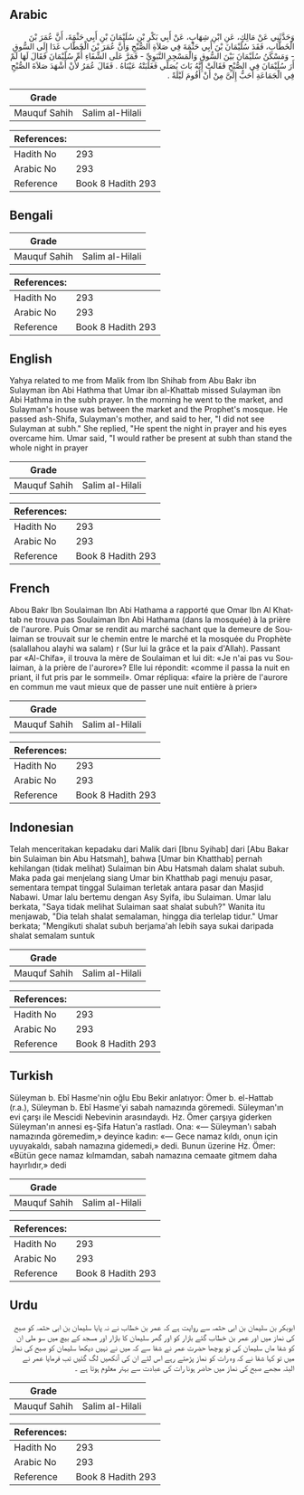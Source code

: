 ## Arabic


<div dir="rtl" lang="ar" style={{fontSize:'larger',backgroundColor:'#f8f9fa',padding:20}}>
وَحَدَّثَنِي عَنْ مَالِكٍ، عَنِ ابْنِ شِهَابٍ، عَنْ أَبِي بَكْرِ بْنِ سُلَيْمَانَ بْنِ أَبِي حَثْمَةَ، أَنَّ عُمَرَ بْنَ الْخَطَّابِ، فَقَدَ سُلَيْمَانَ بْنَ أَبِي حَثْمَةَ فِي صَلاَةِ الصُّبْحِ وَأَنَّ عُمَرَ بْنَ الْخَطَّابِ غَدَا إِلَى السُّوقِ - وَمَسْكَنُ سُلَيْمَانَ بَيْنَ السُّوقِ وَالْمَسْجِدِ النَّبَوِيِّ - فَمَرَّ عَلَى الشِّفَاءِ أُمِّ سُلَيْمَانَ فَقَالَ لَهَا لَمْ أَرَ سُلَيْمَانَ فِي الصُّبْحِ فَقَالَتْ إِنَّهُ بَاتَ يُصَلِّي فَغَلَبَتْهُ عَيْنَاهُ ‏.‏ فَقَالَ عُمَرُ لأَنْ أَشْهَدَ صَلاَةَ الصُّبْحِ فِي الْجَمَاعَةِ أَحَبُّ إِلَىَّ مِنْ أَنْ أَقُومَ لَيْلَةً ‏.‏
</div>
<div style={{backgroundColor:'#f8f9fa',padding:20, marginBottom: 10}}><table> <thead> <tr> <th>Grade</th> <th></th> </tr> </thead> <tbody> <tr><td>Mauquf Sahih</td><td>Salim al-Hilali</td></tr></tbody></table><table> <thead> <tr> <th>References:</th> <th></th> </tr> </thead> <tbody><tr><td>Hadith No</td><td>293</td></tr><tr><td>Arabic No</td><td>293</td></tr><tr><td>Reference</td><td>Book 8 Hadith 293</td></tr></tbody></table></div>

## Bengali


<div dir="ltr" lang="bn" style={{fontSize:'larger',backgroundColor:'#f8f9fa',padding:20}}>

</div>
<div style={{backgroundColor:'#f8f9fa',padding:20, marginBottom: 10}}><table> <thead> <tr> <th>Grade</th> <th></th> </tr> </thead> <tbody> <tr><td>Mauquf Sahih</td><td>Salim al-Hilali</td></tr></tbody></table><table> <thead> <tr> <th>References:</th> <th></th> </tr> </thead> <tbody><tr><td>Hadith No</td><td>293</td></tr><tr><td>Arabic No</td><td>293</td></tr><tr><td>Reference</td><td>Book 8 Hadith 293</td></tr></tbody></table></div>

## English


<div dir="ltr" lang="en" style={{fontSize:'larger',backgroundColor:'#f8f9fa',padding:20}}>
Yahya related to me from Malik from Ibn Shihab from Abu Bakr ibn Sulayman ibn Abi Hathma that Umar ibn al-Khattab missed Sulayman ibn Abi Hathma in the subh prayer. In the morning he went to the market, and Sulayman's house was between the market and the Prophet's mosque. He passed ash-Shifa, Sulayman's mother, and said to her, "I did not see Sulayman at subh." She replied, "He spent the night in prayer and his eyes overcame him. Umar said, "I would rather be present at subh than stand the whole night in prayer
</div>
<div style={{backgroundColor:'#f8f9fa',padding:20, marginBottom: 10}}><table> <thead> <tr> <th>Grade</th> <th></th> </tr> </thead> <tbody> <tr><td>Mauquf Sahih</td><td>Salim al-Hilali</td></tr></tbody></table><table> <thead> <tr> <th>References:</th> <th></th> </tr> </thead> <tbody><tr><td>Hadith No</td><td>293</td></tr><tr><td>Arabic No</td><td>293</td></tr><tr><td>Reference</td><td>Book 8 Hadith 293</td></tr></tbody></table></div>

## French


<div dir="ltr" lang="fr" style={{fontSize:'larger',backgroundColor:'#f8f9fa',padding:20}}>
Abou Bakr Ibn Soulaiman Ibn Abi Hathama a rapporté que Omar Ibn Al Khattab ne trouva pas Soulaiman Ibn Abi Hathama (dans la mosquée) à la prière de l'aurore. Puis Omar se rendit au marché sachant que la demeure de Soulaiman se trouvait sur le chemin entre le marché et la mosquée du Prophète (salallahou alayhi wa salam) r (Sur lui la grâce et la paix d'Allah). Passant par «Al-Chifa», il trouva la mère de Soulaiman et lui dit: «Je n'ai pas vu Soulaiman, à la prière de l'aurore»? Elle lui répondit: «comme il passa la nuit en priant, il fut pris par le sommeil». Omar répliqua: «faire la prière de l'aurore en commun me vaut mieux que de passer une nuit entière à prier»
</div>
<div style={{backgroundColor:'#f8f9fa',padding:20, marginBottom: 10}}><table> <thead> <tr> <th>Grade</th> <th></th> </tr> </thead> <tbody> <tr><td>Mauquf Sahih</td><td>Salim al-Hilali</td></tr></tbody></table><table> <thead> <tr> <th>References:</th> <th></th> </tr> </thead> <tbody><tr><td>Hadith No</td><td>293</td></tr><tr><td>Arabic No</td><td>293</td></tr><tr><td>Reference</td><td>Book 8 Hadith 293</td></tr></tbody></table></div>

## Indonesian


<div dir="ltr" lang="id" style={{fontSize:'larger',backgroundColor:'#f8f9fa',padding:20}}>
Telah menceritakan kepadaku dari Malik dari [Ibnu Syihab] dari [Abu Bakar bin Sulaiman bin Abu Hatsmah], bahwa [Umar bin Khatthab] pernah kehilangan (tidak melihat) Sulaiman bin Abu Hatsmah dalam shalat subuh. Maka pada gai menjelang siang Umar bin Khatthab pagi menuju pasar, sementara tempat tinggal Sulaiman terletak antara pasar dan Masjid Nabawi. Umar lalu bertemu dengan Asy Syifa, ibu Sulaiman. Umar lalu berkata, "Saya tidak melihat Sulaiman saat shalat subuh?" Wanita itu menjawab, "Dia telah shalat semalaman, hingga dia terlelap tidur." Umar berkata; "Mengikuti shalat subuh berjama'ah lebih saya sukai daripada shalat semalam suntuk
</div>
<div style={{backgroundColor:'#f8f9fa',padding:20, marginBottom: 10}}><table> <thead> <tr> <th>Grade</th> <th></th> </tr> </thead> <tbody> <tr><td>Mauquf Sahih</td><td>Salim al-Hilali</td></tr></tbody></table><table> <thead> <tr> <th>References:</th> <th></th> </tr> </thead> <tbody><tr><td>Hadith No</td><td>293</td></tr><tr><td>Arabic No</td><td>293</td></tr><tr><td>Reference</td><td>Book 8 Hadith 293</td></tr></tbody></table></div>

## Turkish


<div dir="ltr" lang="tr" style={{fontSize:'larger',backgroundColor:'#f8f9fa',padding:20}}>
Süleyman b. Ebî Hasme'nin oğlu Ebu Bekir anlatıyor: Ömer b. el-Hattab (r.a.), Süleyman b. Ebî Hasme'yi sabah namazında göremedi. Süleyman'ın evi çarşı ile Mescidi Nebevinin arasındaydı. Hz. Ömer çarşıya giderken Süleyman'ın annesi eş-Şifa Hatun'a rastladı. Ona: «— Süleyman'ı sabah namazında göremedim,» deyince kadın: «— Gece namaz kıldı, onun için uyuyakaldı, sabah namazına gidemedi,» dedi. Bunun üzerine Hz. Ömer: «Bütün gece namaz kılmamdan, sabah namazına cemaate gitmem daha hayırlıdır,» dedi
</div>
<div style={{backgroundColor:'#f8f9fa',padding:20, marginBottom: 10}}><table> <thead> <tr> <th>Grade</th> <th></th> </tr> </thead> <tbody> <tr><td>Mauquf Sahih</td><td>Salim al-Hilali</td></tr></tbody></table><table> <thead> <tr> <th>References:</th> <th></th> </tr> </thead> <tbody><tr><td>Hadith No</td><td>293</td></tr><tr><td>Arabic No</td><td>293</td></tr><tr><td>Reference</td><td>Book 8 Hadith 293</td></tr></tbody></table></div>

## Urdu


<div dir="rtl" lang="ur" style={{fontSize:'larger',backgroundColor:'#f8f9fa',padding:20}}>
ابوبکر بن سلیمان بن ابی حثمہ سے روایت ہے کہ عمر بن خطاب نے نہ پایا سلیمان بن ابی حثمہ کو صبح کی نماز میں اور عمر بن خطاب گئے بازار کو اور گھر سلیمان کا بازار اور مسجد کے بیچ میں سو ملی ان کو شفا ماں سلیمان کی تو پوچھا حضرت عمر نے شفا سے کہ میں نے نہیں دیکھا سلیمان کو صبح کی نماز میں تو کہا شفا نے کہ وہ رات کو نماز پڑھتے رہے اس لئے ان کی آنکھیں لگ گئیں تب فرمایا عمر نے البتہ مجھے صبح کی نماز میں حاضر ہونا رات کی عبادت سے بہتر معلوم ہوتا ہے ۔
</div>
<div style={{backgroundColor:'#f8f9fa',padding:20, marginBottom: 10}}><table> <thead> <tr> <th>Grade</th> <th></th> </tr> </thead> <tbody> <tr><td>Mauquf Sahih</td><td>Salim al-Hilali</td></tr></tbody></table><table> <thead> <tr> <th>References:</th> <th></th> </tr> </thead> <tbody><tr><td>Hadith No</td><td>293</td></tr><tr><td>Arabic No</td><td>293</td></tr><tr><td>Reference</td><td>Book 8 Hadith 293</td></tr></tbody></table></div>